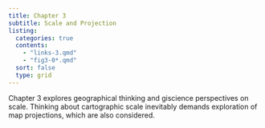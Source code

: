 ```yaml
---
title: Chapter 3
subtitle: Scale and Projection
listing:
  categories: true
  contents:
    - "links-3.qmd"
    - "fig3-0*.qmd"
  sort: false
  type: grid 
---
```


Chapter 3 explores geographical thinking and giscience perspectives on scale. Thinking about cartographic scale inevitably demands exploration of map projections, which are also considered.